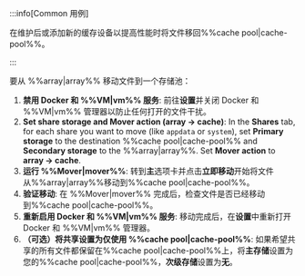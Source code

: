 :::info[Common 用例]

在维护后或添加新的缓存设备以提高性能时将文件移回%%cache pool|cache-pool%%。

:::

要从 %%array|array%% 移动文件到一个存储池：

1. **禁用 Docker 和 %%VM|vm%% 服务**: 前往**设置**并关闭 Docker 和 %%VM|vm%% 管理器以防止任何打开的文件干扰。
2. **Set share storage and Mover action (array → cache)**: In the **Shares** tab, for each share you want to move (like `appdata` or `system`), set **Primary storage** to the destination %%cache pool|cache-pool%% and **Secondary storage** to the %%array|array%%. Set **Mover action** to **array → cache**.
3. **运行 %%Mover|mover%%**: 转到**主**选项卡并点击**立即移动**开始将文件从%%array|array%%移动到%%cache pool|cache-pool%%。
4. **验证移动**: 在 %%Mover|mover%% 完成后，检查文件是否已经移动到%%cache pool|cache-pool%%。
5. **重新启用 Docker 和 %%VM|vm%% 服务**: 移动完成后，在**设置**中重新打开 Docker 和 %%VM|vm%% 管理器。
6. **（可选）将共享设置为仅使用 %%cache pool|cache-pool%%**: 如果希望共享的所有文件都保留在%%cache pool|cache-pool%%上，将**主存储**设置为您的%%cache pool|cache-pool%%，**次级存储**设置为**无**。
